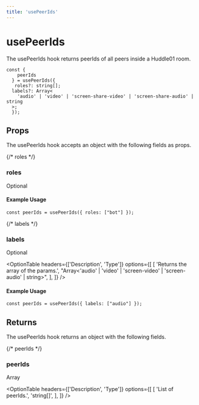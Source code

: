 ```yaml
---
title: 'usePeerIds'
---
```



# usePeerIds

The usePeerIds hook returns peerIds of all peers inside a Huddle01 room.

```tsx
const {
    peerIds
  } = usePeerIds({
   roles?: string[];
  labels?: Array<
    'audio' | 'video' | 'screen-share-video' | 'screen-share-audio' | string
  >;
  });
```

## Props
The usePeerIds hook accepts an object with the following fields as props.

{/* roles */}
### <span className="font-mono font-semibold">roles</span>
<div className='w-20 mt-4'>
  <Pill>Optional</Pill>
</div>
<OptionTable
  headers={['Description', 'Type']}
  options={[
    [
      'Returns the array of the roles.',
      "string[]",
    ],
  ]}
/>


#### Example Usage

```tsx
const peerIds = usePeerIds({ roles: ["bot"] });
```

{/* labels */}
### <span className="font-mono font-semibold">labels</span>
<div className='w-20 mt-4'>
  <Pill>Optional</Pill>
</div>

<OptionTable
  headers={['Description', 'Type']}
  options={[
    [
      'Returns the array of the params.',
      "Array<'audio' | 'video' | 'screen-video' | 'screen-audio' | string>",
    ],
  ]}
/>


#### Example Usage

```tsx
const peerIds = usePeerIds({ labels: ["audio"] });
```

## Returns
The usePeerIds hook returns an object with the following fields.

{/* peerIds */}
### <span className="font-mono font-semibold">peerIds</span>
<div className='w-20 mt-4'>
  <Pill>Array</Pill>
</div>

<OptionTable
  headers={['Description', 'Type']}
  options={[
    [
      'List of peerIds.',
      'string[]',
    ],
  ]}
/>
